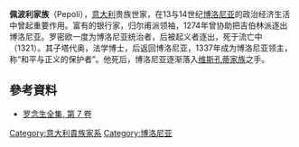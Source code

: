 {{noteTA
|1=zh-hans:博洛尼亚;zh-hk:博洛尼亞;zh-tw:波隆那;
}}
{{multiple issues|
{{expand|time=2015-04-17T05:23:59+00:00}}
{{orphan|time=2015-04-17T05:23:59+00:00}}
}}{{Infobox family|surname          = Pepoli  
|coat of arms     = Coa fam ITA pepoli.jpg
|caption          =  
|type             =   貴族
|country          =  Comune of Bologna
|titles           = 
|estates          =
|ethnicity        =  意大利
}}
'''佩波利家族'''（Pepoli），[[意大利|意大利]]贵族世家，在13与14世纪[[博洛尼亚|博洛尼亚]]的政治经济生活中曾起重要作用。富有的银行家，归尔甫派领袖，1274年曾协助把吉伯林派逐出博洛尼亚。罗密欧一度为博洛尼亚统治者，后被起义者逐出，死于流亡中（1321）。其子塔代奥，法学博士，后返回博洛尼亚，1337年成为博洛尼亚领主，称“和平与正义的保护者”。他死后，博洛尼亚逐渐落入[[维斯孔蒂家族|维斯孔蒂家族]]之手。
==參考資料==
*[https://books.google.com.tw/books?id=t3A6AAAAMAAJ&q=%E4%BD%A9%E6%B3%A2%E5%88%A9%E5%AE%B6%E6%97%8F&dq=%E4%BD%A9%E6%B3%A2%E5%88%A9%E5%AE%B6%E6%97%8F&hl=zh-TW&sa=X&ei=39AMVfm_OaTMmAWSwIHYBw&ved=0CB0Q6AEwAA 罗念生全集, 第 7 卷]

[[Category:意大利貴族家系|Category:意大利貴族家系]]
[[Category:博洛尼亚|Category:博洛尼亚]]
